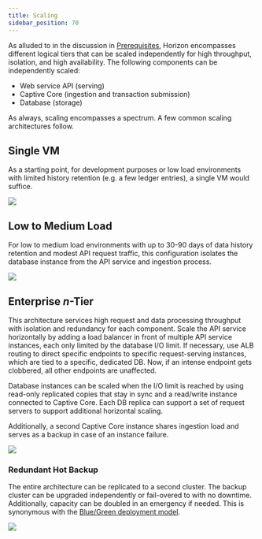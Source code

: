 ```yaml
---
title: Scaling
sidebar_position: 70
---
```


As alluded to in the discussion in [Prerequisites](./prerequisites.mdx), Horizon encompasses different logical tiers that can be scaled independently for high throughput, isolation, and high availability. The following components can be independently scaled:

- Web service API (serving)
- Captive Core (ingestion and transaction submission)
- Database (storage)

As always, scaling encompasses a spectrum. A few common scaling architectures follow.

## Single VM

As a starting point, for development purposes or low load environments with limited history retention (e.g. a few ledger entries), a single VM would suffice.

![](/assets/horizon-scaling/Topology-1VM.png)

## Low to Medium Load

For low to medium load environments with up to 30-90 days of data history retention and modest API request traffic, this configuration isolates the database instance from the API service and ingestion process.

![](/assets/horizon-scaling/Topology-2VMs.png)

## Enterprise _n_-Tier

This architecture services high request and data processing throughput with isolation and redundancy for each component. Scale the API service horizontally by adding a load balancer in front of multiple API service instances, each only limited by the database I/O limit. If necessary, use ALB routing to direct specific endpoints to specific request-serving instances, which are tied to a specific, dedicated DB. Now, if an intense endpoint gets clobbered, all other endpoints are unaffected.

Database instances can be scaled when the I/O limit is reached by using read-only replicated copies that stay in sync and a read/write instance connected to Captive Core. Each DB replica can support a set of request servers to support additional horizontal scaling.

Additionally, a second Captive Core instance shares ingestion load and serves as a backup in case of an instance failure.

![](/assets/horizon-scaling/Topology-Enterprise.png)

### Redundant Hot Backup

The entire architecture can be replicated to a second cluster. The backup cluster can be upgraded independently or fail-overed to with no downtime. Additionally, capacity can be doubled in an emergency if needed. This is synonymous with the [Blue/Green deployment model](https://en.wikipedia.org/wiki/Blue%E2%80%93green_deployment).

![](/assets/horizon-scaling/Topology-Enterprise-HotBackup.png)
